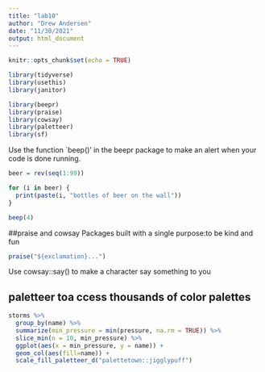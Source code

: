 ```yaml
---
title: "lab10"
author: "Drew Andersen"
date: "11/30/2021"
output: html_document
---
```


```r
knitr::opts_chunk$set(echo = TRUE)

library(tidyverse)
library(usethis)
library(janitor)

library(beepr)
library(praise)
library(cowsay)
library(paletteer)
library(sf)
```

Use the function `beep()' in the beepr package to make an alert when your code is done running. 

```r
beer = rev(seq(1:99))

for (i in beer) {
  print(paste(i, "bottles of beer on the wall"))
}

beep(4)
```

##praise and cowsay
Packages built with a single purpose:to be kind and fun

```r
praise("${exclamation}...")
```

Use cowsay::say() to make a character say something to you

## paletteer toa ccess thousands of color palettes

```r
storms %>% 
  group_by(name) %>% 
  summarize(min_pressure = min(pressure, na.rm = TRUE)) %>% 
  slice_min(n = 10, min_pressure) %>% 
  ggplot(aes(x = min_pressure, y = name)) +
  geom_col(aes(fill=name)) +
  scale_fill_paletteer_d("palettetown::jigglypuff")
  
  
```

